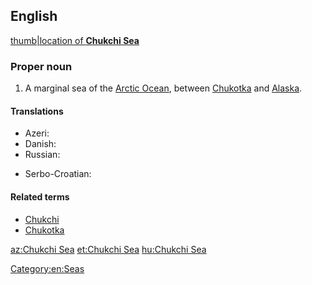 ==English==
{{wikipedia}}
[[image:Chukchi_Sea_map.png|thumb|location of '''Chukchi Sea''']]
===Proper noun===
{{en-proper noun|head=Chukchi Sea}}

# A marginal sea of the [[Arctic Ocean]], between [[Chukotka]] and [[Alaska]].

====Translations====
{{trans-top|part of the Arctic Ocean}}
* Azeri: {{t+|az|Çukot dənizi}}
* Danish: {{t|da|Tjuktjerhavet}}
* Russian: {{t+|ru|Чуко́тское мо́ре|n}}
{{trans-mid}}
* Serbo-Croatian: {{t|sh|Čukotsko more}}
{{trans-bottom}}

====Related terms====
* [[Chukchi]]
* [[Chukotka]]

[[Category:en:Seas]]

[[az:Chukchi Sea]]
[[et:Chukchi Sea]]
[[hu:Chukchi Sea]]